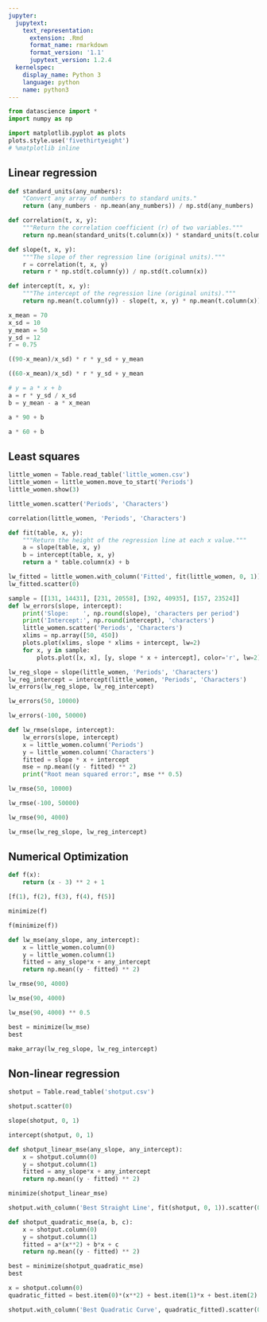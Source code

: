 ```yaml
---
jupyter:
  jupytext:
    text_representation:
      extension: .Rmd
      format_name: rmarkdown
      format_version: '1.1'
      jupytext_version: 1.2.4
  kernelspec:
    display_name: Python 3
    language: python
    name: python3
---
```


```python
from datascience import *
import numpy as np

import matplotlib.pyplot as plots
plots.style.use('fivethirtyeight')
# %matplotlib inline
```

<!-- #region {"deletable": true, "editable": true} -->
## Linear regression
<!-- #endregion -->

```python
def standard_units(any_numbers):
    "Convert any array of numbers to standard units."
    return (any_numbers - np.mean(any_numbers)) / np.std(any_numbers)  

def correlation(t, x, y):
    """Return the correlation coefficient (r) of two variables."""
    return np.mean(standard_units(t.column(x)) * standard_units(t.column(y)))

def slope(t, x, y):
    """The slope of ther regression line (original units)."""
    r = correlation(t, x, y)
    return r * np.std(t.column(y)) / np.std(t.column(x))

def intercept(t, x, y):
    """The intercept of the regression line (original units)."""
    return np.mean(t.column(y)) - slope(t, x, y) * np.mean(t.column(x))
```

```python
x_mean = 70
x_sd = 10
y_mean = 50
y_sd = 12
r = 0.75
```

```python
((90-x_mean)/x_sd) * r * y_sd + y_mean
```

```python
((60-x_mean)/x_sd) * r * y_sd + y_mean
```

```python
# y = a * x + b
a = r * y_sd / x_sd
b = y_mean - a * x_mean
```

```python
a * 90 + b
```

```python
a * 60 + b
```

<!-- #region {"deletable": true, "editable": true} -->
## Least squares
<!-- #endregion -->

```python
little_women = Table.read_table('little_women.csv')
little_women = little_women.move_to_start('Periods')
little_women.show(3)
```

```python
little_women.scatter('Periods', 'Characters')
```

```python
correlation(little_women, 'Periods', 'Characters')
```

```python
def fit(table, x, y):
    """Return the height of the regression line at each x value."""
    a = slope(table, x, y)
    b = intercept(table, x, y)
    return a * table.column(x) + b
```

```python
lw_fitted = little_women.with_column('Fitted', fit(little_women, 0, 1))
lw_fitted.scatter(0)
```

```python
sample = [[131, 14431], [231, 20558], [392, 40935], [157, 23524]]
def lw_errors(slope, intercept):
    print('Slope:    ', np.round(slope), 'characters per period')
    print('Intercept:', np.round(intercept), 'characters')
    little_women.scatter('Periods', 'Characters')
    xlims = np.array([50, 450])
    plots.plot(xlims, slope * xlims + intercept, lw=2)
    for x, y in sample:
        plots.plot([x, x], [y, slope * x + intercept], color='r', lw=2)
```

```python
lw_reg_slope = slope(little_women, 'Periods', 'Characters')
lw_reg_intercept = intercept(little_women, 'Periods', 'Characters')
lw_errors(lw_reg_slope, lw_reg_intercept)
```

```python
lw_errors(50, 10000)
```

```python
lw_errors(-100, 50000)
```

```python
def lw_rmse(slope, intercept):
    lw_errors(slope, intercept)
    x = little_women.column('Periods')
    y = little_women.column('Characters')
    fitted = slope * x + intercept
    mse = np.mean((y - fitted) ** 2)
    print("Root mean squared error:", mse ** 0.5)
```

```python
lw_rmse(50, 10000)
```

```python
lw_rmse(-100, 50000)
```

```python
lw_rmse(90, 4000)
```

```python
lw_rmse(lw_reg_slope, lw_reg_intercept)
```

<!-- #region {"deletable": true, "editable": true} -->
## Numerical Optimization
<!-- #endregion -->

```python
def f(x):
    return (x - 3) ** 2 + 1
```

```python
[f(1), f(2), f(3), f(4), f(5)]
```

```python
minimize(f)
```

```python
f(minimize(f))
```

```python
def lw_mse(any_slope, any_intercept):
    x = little_women.column(0)
    y = little_women.column(1)
    fitted = any_slope*x + any_intercept
    return np.mean((y - fitted) ** 2)
```

```python
lw_rmse(90, 4000)
```

```python
lw_mse(90, 4000)
```

```python
lw_mse(90, 4000) ** 0.5
```

```python
best = minimize(lw_mse)
best
```

```python
make_array(lw_reg_slope, lw_reg_intercept)
```

<!-- #region {"deletable": true, "editable": true} -->
## Non-linear regression
<!-- #endregion -->

```python
shotput = Table.read_table('shotput.csv')
```

```python
shotput.scatter(0)
```

```python
slope(shotput, 0, 1)
```

```python
intercept(shotput, 0, 1)
```

```python
def shotput_linear_mse(any_slope, any_intercept):
    x = shotput.column(0)
    y = shotput.column(1)
    fitted = any_slope*x + any_intercept
    return np.mean((y - fitted) ** 2)
```

```python
minimize(shotput_linear_mse)
```

```python
shotput.with_column('Best Straight Line', fit(shotput, 0, 1)).scatter(0)
```

```python
def shotput_quadratic_mse(a, b, c):
    x = shotput.column(0)
    y = shotput.column(1)
    fitted = a*(x**2) + b*x + c
    return np.mean((y - fitted) ** 2)
```

```python
best = minimize(shotput_quadratic_mse)
best
```

```python
x = shotput.column(0)
quadratic_fitted = best.item(0)*(x**2) + best.item(1)*x + best.item(2)
```

```python
shotput.with_column('Best Quadratic Curve', quadratic_fitted).scatter(0)
```
